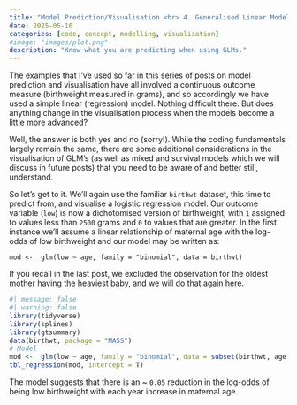 ```yaml
---
title: "Model Prediction/Visualisation <br> 4. Generalised Linear Models (GLMs)"
date: 2025-05-16
categories: [code, concept, modelling, visualisation]
#image: "images/plot.png"
description: "Know what you are predicting when using GLMs."
---
```


The examples that I've used so far in this series of posts on model prediction and visualisation have all involved a continuous outcome measure (birthweight measured in grams), and so accordingly we have used a simple linear (regression) model. Nothing difficult there. But does anything change in the visualisation process when the models become a little more advanced?

Well, the answer is both yes and no (sorry!). While the coding fundamentals largely remain the same, there are some additional considerations in the visualisation of GLM's (as well as mixed and survival models which we will discuss in future posts) that you need to be aware of and better still, understand.

So let's get to it. We'll again use the familiar `birthwt` dataset, this time to predict from, and visualise a logistic regression model. Our outcome variable (`low`) is now a dichotomised version of birthweight, with `1` assigned to values less than `2500` grams and `0` to values that are greater. In the first instance we'll assume a linear relationship of maternal age with the log-odds of low birthweight and our model may be written as:

`mod <-  glm(low ~ age, family = "binomial", data = birthwt)`

If you recall in the last post, we excluded the observation for the oldest mother having the heaviest baby, and we will do that again here.

```r
#| message: false
#| warning: false
library(tidyverse)
library(splines)
library(gtsummary)
data(birthwt, package = "MASS")
# Model
mod <-  glm(low ~ age, family = "binomial", data = subset(birthwt, age < 40))
tbl_regression(mod, intercept = T)
```

The model suggests that there is an \~ `0.05` reduction in the log-odds of being low birthweight with each year increase in maternal age.
